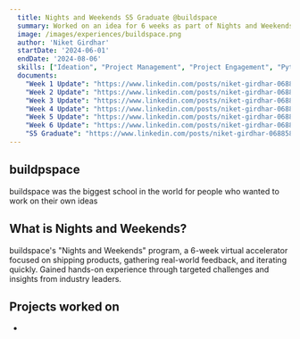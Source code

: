 ```yaml
---
  title: Nights and Weekends S5 Graduate @buildspace
  summary: Worked on an idea for 6 weeks as part of Nights and Weekends S5
  image: /images/experiences/buildspace.png
  author: 'Niket Girdhar'
  startDate: '2024-06-01'
  endDate: '2024-08-06'
  skills: ["Ideation", "Project Management", "Project Engagement", "Python","Development"]
  documents: 
    "Week 1 Update": "https://www.linkedin.com/posts/niket-girdhar-068858250_fun-to-see-all-the-great-ideas-from-the-buildspace-activity-7208936118740807680-jJPE?utm_source=share&utm_medium=member_desktop"
    "Week 2 Update": "https://www.linkedin.com/posts/niket-girdhar-068858250_week-2-update-s5-nights-weekends-for-activity-7212689536689090560-DqVy?utm_source=share&utm_medium=member_desktop"
    "Week 3 Update": "https://www.linkedin.com/posts/niket-girdhar-068858250_week-3-update-nights-weekends-for-the-activity-7216375729729519616-tD8D?utm_source=share&utm_medium=member_desktop"
    "Week 4 Update": "https://www.linkedin.com/posts/niket-girdhar-068858250_week-4-update-nights-weekends-this-week-activity-7219761462171377665-eV6N?utm_source=share&utm_medium=member_desktop"
    "Week 5 Update": "https://www.linkedin.com/posts/niket-girdhar-068858250_week-5-update-nights-weekends-guys-its-activity-7221274884796997633-rrzP?utm_source=share&utm_medium=member_desktop"
    "Week 6 Update": "https://www.linkedin.com/posts/niket-girdhar-068858250_week-6-update-nights-weekends-with-the-activity-7223047613556703232-8qnA?utm_source=share&utm_medium=member_desktop"
    "S5 Graduate": "https://www.linkedin.com/posts/niket-girdhar-068858250_webdevelopment-python-flask-activity-7227395610646081536-8V_e?utm_source=share&utm_medium=member_desktop"
---
```


## buildpspace

buildspace was the biggest school in the world for people who wanted to work on their own ideas

## What is Nights and Weekends?

buildspace's "Nights and Weekends" program, a 6-week virtual accelerator focused on shipping products, gathering real-world feedback, and iterating quickly. Gained hands-on experience through targeted challenges and insights from industry leaders.

## Projects worked on

- <RedirectButton redirectUrl="/projects/resumesnap" label="ResumeSnap" newWindow="Yes"/>
